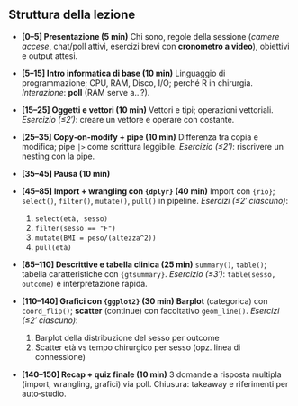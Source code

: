## Struttura della lezione

-   **\[0–5\] Presentazione (5 min)** Chi sono, regole della sessione (*camere accese*, chat/poll attivi, esercizi brevi con **cronometro a video**), obiettivi e output attesi.

-   **\[5–15\] Intro informatica di base (10 min)** Linguaggio di programmazione; CPU, RAM, Disco, I/O; perché R in chirurgia. *Interazione*: **poll** (RAM serve a…?).

-   **\[15–25\] Oggetti e vettori (10 min)** Vettori e tipi; operazioni vettoriali. *Esercizio (≤2′)*: creare un vettore e operare con costante.

-   **\[25–35\] Copy‑on‑modify + pipe (10 min)** Differenza tra copia e modifica; pipe `|>` come scrittura leggibile. *Esercizio (≤2′)*: riscrivere un nesting con la pipe.

-   **\[35–45\] Pausa (10 min)**

-   **\[45–85\] Import + wrangling con `{dplyr}` (40 min)** Import con `{rio}`; `select()`, `filter()`, `mutate()`, `pull()` in pipeline. *Esercizi (≤2′ ciascuno)*:

    1.  `select(età, sesso)`
    2.  `filter(sesso == "F")`
    3.  `mutate(BMI = peso/(altezza^2))`
    4.  `pull(età)`

-   **\[85–110\] Descrittive e tabella clinica (25 min)** `summary()`, `table()`; tabella caratteristiche con `{gtsummary}`. *Esercizio (≤3′)*: `table(sesso, outcome)` e interpretazione rapida.

-   **\[110–140\] Grafici con `{ggplot2}` (30 min)** **Barplot** (categorica) con `coord_flip()`; **scatter** (continue) con facoltativo `geom_line()`. *Esercizi (≤2′ ciascuno)*:

    1.  Barplot della distribuzione del sesso per outcome
    2.  Scatter età vs tempo chirurgico per sesso (opz. linea di connessione)

-   **\[140–150\] Recap + quiz finale (10 min)** 3 domande a risposta multipla (import, wrangling, grafici) via poll. Chiusura: takeaway e riferimenti per auto‑studio.

